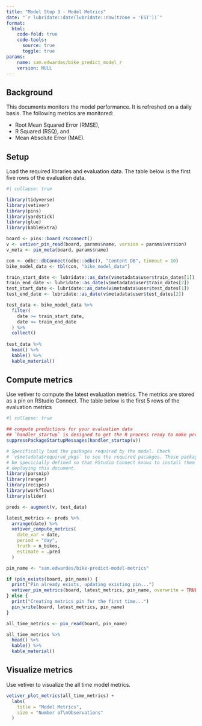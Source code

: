 ```yaml
---
title: "Model Step 3 - Model Metrics"
date: "`r lubridate::date(lubridate::now(tzone = 'EST'))`"
format:
  html:
    code-fold: true
    code-tools:
      source: true
      toggle: true
params:
    name: sam.edwardes/bike_predict_model_r
    version: NULL
---
```


## Background

This documents monitors the model performance. It is refreshed on a daily basis. The following metrics are monitored:

- Root Mean Squared Error (RMSE),
- R Squared (RSQ), and
- Mean Absolute Error (MAE).

## Setup

Load the required libraries and evaluation data. The table below is the first five rows of the evaluation data.

```r
#| collapse: true

library(tidyverse)
library(vetiver)
library(pins)
library(yardstick)
library(glue)
library(kableExtra)

board <- pins::board_rsconnect()
v <- vetiver_pin_read(board, params$name, version = params$version)
v_meta <- pin_meta(board, params$name)

con <- odbc::dbConnect(odbc::odbc(), "Content DB", timeout = 10)
bike_model_data <- tbl(con, "bike_model_data")

train_start_date <- lubridate::as_date(v$metadata$user$train_dates[1])
train_end_date <- lubridate::as_date(v$metadata$user$train_dates[2])
test_start_date <- lubridate::as_date(v$metadata$user$test_dates[1])
test_end_date <- lubridate::as_date(v$metadata$user$test_dates[2])

test_data <- bike_model_data %>%
  filter(
    date >= train_start_date,
    date <= train_end_date
  ) %>%
  collect()
  
test_data %>%
  head() %>%
  kable() %>%
  kable_material()
```

## Compute metrics

Use vetiver to compute the latest evaluation metrics. The metrics are stored as a pin on RStudio Connect. The table below is the first 5 rows of the evaluation metrics

```r
#| collapse: true

## compute predictions for your evaluation data
## `handler_startup` is designed to get the R process ready to make predictions
suppressPackageStartupMessages(handler_startup(v))

# Specifically load the packages required by the model. Check 
# `v$metadata$required_pkgs` to see the required pacakges. These packages must
# be specicially defined so that RStudio Connect knows to install them when
# deploying this document.
library(parsnip)
library(ranger)
library(recipes)
library(workflows)
library(slider)

preds <- augment(v, test_data)

latest_metrics <- preds %>%
  arrange(date) %>%
  vetiver_compute_metrics(
    date_var = date,
    period = "day",
    truth = n_bikes,
    estimate = .pred
  )

pin_name <- "sam.edwardes/bike-predict-model-metrics"

if (pin_exists(board, pin_name)) {
  print("Pin already exists, updating existing pin...")
  vetiver_pin_metrics(board, latest_metrics, pin_name, overwrite = TRUE)
} else {
  print("Creating metrics pin for the first time...")
  pin_write(board, latest_metrics, pin_name)
}

all_time_metrics <- pin_read(board, pin_name)

all_time_metrics %>%
  head() %>%
  kable() %>%
  kable_material()
```

## Visualize metrics

Use vetiver to visualize the all time model metrics.

```r
vetiver_plot_metrics(all_time_metrics) +
  labs(
    title = "Model Metrics",
    size = "Number of\nObservations"
  )
```
